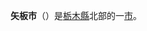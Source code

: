 {{日本都市|
自治體名=矢板市|
圖像=[[File:Yamagata_Aritomo_memorial_house_in_Yaita,_Tochigi.jpg|240px]]|
圖像說明=[[山縣有朋紀念館|山縣有朋紀念館]]與[[古稀庵|古稀庵]]（原[[山縣有朋|山縣有朋]][[小田原市|小田原]][[別墅|別墅]]）|
市章=|
日文原名=矢板市|
平假名=やいたし|
羅馬字拼音=Yaita-shi|
都道府縣=栃木縣|
支廳=|
編號=09211-8|
面積=170.66|
邊界未定=|
人口=36,277|
統計時間=2007年9月1日|
自治體=[[大田原市|大田原市]]、[[那須鹽原市|那須鹽原市]]、[[櫻市|櫻市]]、[[鹽谷町|鹽谷町]]|
樹=|
花=|
鳥=|
其他象徵物=|
其他象徵=|
郵遞區號=329-2192|
所在地=矢板市本町5番4号|
電話號碼=287-43-1113|
外部連結=http://www.city.yaita.tochigi.jp/html/|
經度=|
緯度=|
地圖=|
註記= |
}}
'''矢板市'''（{{jpn|j=矢板市|hg=やいたし|rm=Yaita shi|f=y}}）是[[栃木縣|栃木縣]]北部的一[[市|市]]。

{{栃木縣}}
{{Authority control}}
{{日本地理小作品}}